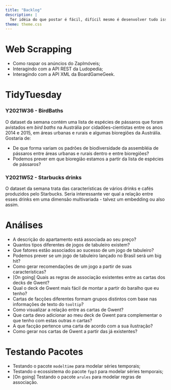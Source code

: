 ```yaml
---
title: "Backlog"
description: |
  Ter idéia do que postar é fácil, difícil mesmo é desenvolver tudo isso na mesma velocidade! Nesta seção eu reuno tudo aquilo que eu já tive de ideia de escrever sobre, mas que faltou tempo para tornar realidade. Pretendo manter visibilidade disso aqui para me ajudar a não me esquecer e, quem sabe, receber algum feedback para priorizar um deles!
theme: theme.css
---
```


# Web Scrapping
- Como raspar os anúncios do ZapImóveis;
- Interagindo com a API REST da Ludopedia;
- Interagindo com a API XML da BoardGameGeek.

# TidyTuesday
### Y2021W36 - BirdBaths 
O dataset da semana contém uma lista de espécies de pássaros que foram avistados em _bird baths_ na Austrália por cidadões-cientistas entre os anos 2014 e 2015, em áreas urbanas e rurais e algumas bioregiões da Austrália. Gostaria de:  
  
- De que forma variam os padrões de biodiversidade da assembléia de pássaros entre áreas urbanas e rurais dentro e entre bioregiões?   
- Podemos prever em que bioregião estamos a partir da lista de espécies de pássaros?  

### Y2021W52 - Starbucks drinks
O dataset da semana trata das características de vários drinks e cafés produzidos pelo Starbucks. Seria interessante ver qual a relação entre esses drinks em uma dimensão multivariada - talvez um embedding ou also assim.

# Análises

- A descrição do apartamento está associada ao seu preço?  
- Quantos tipos diferentes de jogos de tabuleiro existem?  
- Que fatores estão associados ao sucesso de um jogo de tabuleiro?  
- Podemos prever se um jogo de tabuleiro lançado no Brasil será um big hit?  
- Como gerar recomendações de um jogo a partir de suas características?  
- [On going] Quais as regras de associação existentes entre as cartas dos decks de Gwent?  
- Qual o deck de Gwent mais fácil de montar a partir do baralho que eu tenho?  
- Cartas de facções diferentes formam grupos distintos com base nas informações de texto do `tooltip`?  
- Como visualizar a relação entre as cartas de Gwent?  
- Que carta devo adicionar ao meu deck de Gwent para complementar o que tenho com estas outras _n_ cartas?  
- A que facção pertence uma carta de acordo com a sua ilustração?
- Como gerar nos cartas de Gwent a partir das já existentes?

# Testando Pacotes

- Testando o pacote `modeltime` para modelar séries temporais;  
- Testando o ecossistema do pacote `fpp3` para modelar séries temporais;  
- [On going] Testando o pacote `arules` para modelar regras de associação.  
